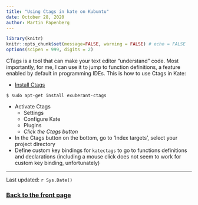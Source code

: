 ```yaml
---
title: "Using Ctags in kate on Kubuntu"
date: October 28, 2020
author: Martin Papenberg
---
```


```r

library(knitr)
knitr::opts_chunk$set(message=FALSE, warning = FALSE) # echo = FALSE
options(scipen = 999, digits = 2)

```

CTags is a tool that can make your text editor "understand" code. Most 
importantly, for me, I can use it to jump to function definitions, a feature 
enabled by default in programming IDEs. This is how to use Ctags in Kate: 

- [Install Ctags](https://askubuntu.com/questions/383762/how-to-configure-ctags-in-kate?newreg=8d72ea3598cf4f44b023303500500bed)

```
$ sudo apt-get install exuberant-ctags 
```

- Activate Ctags
  * Settings 
  * Configure Kate
  * Plugins 
  * *Click the Ctags button*

- In the Ctags button on the bottom, go to 'Index targets', select your project directory
- Define custom key bindings for `katectags` to go to functions definitions and declarations
(including a mouse click does not seem to work for custom key binding, unfortunately)

---

Last updated: `r Sys.Date()`

### <a href="index.html">Back to the front page</a>

&nbsp;
